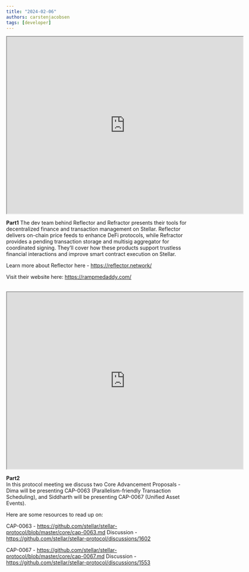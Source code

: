 ```yaml
---
title: "2024-02-06"
authors: carstenjacobsen
tags: [developer]
---
```


<iframe
  src="https://www.youtube.com/embed/1pF9evTU3QE?si=9gbBB2iBy5PtJbk0"
  width="640"
  height="480"
  allow="autoplay"
></iframe>

<b>Part1</b>
The dev team behind Reflector and Refractor presents their tools for decentralized finance and transaction management on Stellar. Reflector delivers on-chain price feeds to enhance DeFi protocols, while Refractor provides a pending transaction storage and multisig aggregator for coordinated signing. They’ll cover how these products support trustless financial interactions and improve smart contract execution on Stellar.

Learn more about Reflector here - https://reflector.network/

Visit their website here: https://rampmedaddy.com/
<br />
<br />
<iframe
  src="https://www.youtube.com/embed/lzxv5ij6TLw?si=qpyEXOPe_XBAaFnk"
  width="640"
  height="480"
  allow="autoplay"
></iframe>

<b>Part2</b><br />
In this protocol meeting we discuss two Core Advancement Proposals - Dima will be presenting CAP-0063 (Parallelism-friendly Transaction Scheduling), and Siddharth will be presenting CAP-0067 (Unified Asset Events).

Here are some resources to read up on:

CAP-0063 - https://github.com/stellar/stellar-protocol/blob/master/core/cap-0063.md
Discussion - https://github.com/stellar/stellar-protocol/discussions/1602

CAP-0067 - https://github.com/stellar/stellar-protocol/blob/master/core/cap-0067.md
Discussion - https://github.com/stellar/stellar-protocol/discussions/1553
